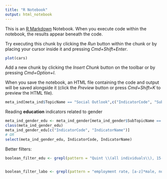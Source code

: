 ```yaml
---
title: "R Notebook"
output: html_notebook
---
```


This is an [R Markdown](http://rmarkdown.rstudio.com) Notebook. When you execute code within the notebook, the results appear beneath the code. 

Try executing this chunk by clicking the *Run* button within the chunk or by placing your cursor inside it and pressing *Cmd+Shift+Enter*. 

```r
plot(cars)
```

Add a new chunk by clicking the *Insert Chunk* button on the toolbar or by pressing *Cmd+Option+I*.

When you save the notebook, an HTML file containing the code and output will be saved alongside it (click the *Preview* button or press *Cmd+Shift+K* to preview the HTML file).



```r
meta_ind[meta_ind$TopicName == "Social Outlook",c("IndicatorCode", "SubTopicName")]

```


Reading **education** indicators related to gender
```r
meta_ind_gender_edu <- meta_ind_gender[meta_ind_gender$SubTopicName == "Education", ]
class(meta_ind_gender_edu)
meta_ind_gender_edu[c("IndicatorCode", "IndicatorName")]
# OR
select(meta_ind_gender_edu, IndicatorCode, IndicatorName)
```


Better filters:
```r
boolean_filter_edu <- grepl(pattern = "Quint \\(all individuals\\), 15-64 age", meta_ind_gender_edu$IndicatorName)


boolean_filter_labo <- grepl(pattern = "employment rate, [a-z]*male, no quint data, 15-64", meta_ind_gender_labo$IndicatorName, ignore.case = TRUE)
```

